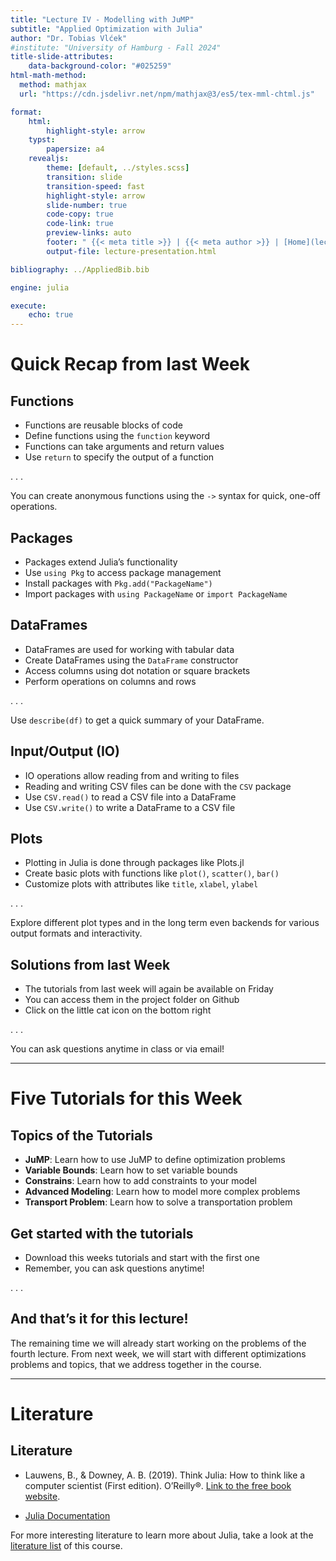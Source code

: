 ```yaml
---
title: "Lecture IV - Modelling with JuMP"
subtitle: "Applied Optimization with Julia"
author: "Dr. Tobias Vlćek"
#institute: "University of Hamburg - Fall 2024"
title-slide-attributes:
    data-background-color: "#025259"
html-math-method:
  method: mathjax
  url: "https://cdn.jsdelivr.net/npm/mathjax@3/es5/tex-mml-chtml.js"

format:
    html:
        highlight-style: arrow
    typst:
        papersize: a4
    revealjs:
        theme: [default, ../styles.scss]
        transition: slide
        transition-speed: fast
        highlight-style: arrow
        slide-number: true
        code-copy: true
        code-link: true
        preview-links: auto
        footer: " {{< meta title >}} | {{< meta author >}} | [Home](lecture-jump.qmd)"
        output-file: lecture-presentation.html

bibliography: ../AppliedBib.bib

engine: julia

execute:
    echo: true
---
```


# [Quick Recap from last Week]{.flow} {.title}

## Functions

- Functions are reusable blocks of code
- Define functions using the `function` keyword
- Functions can take arguments and return values
- Use `return` to specify the output of a function

. . .

::: {.callout-tip}
You can create anonymous functions using the `->` syntax for quick, one-off operations.
:::

## Packages

- Packages extend Julia's functionality
- Use `using Pkg` to access package management
- Install packages with `Pkg.add("PackageName")`
- Import packages with `using PackageName` or `import PackageName`

## DataFrames

- DataFrames are used for working with tabular data
- Create DataFrames using the `DataFrame` constructor
- Access columns using dot notation or square brackets
- Perform operations on columns and rows

. . .

::: {.callout-tip}
Use `describe(df)` to get a quick summary of your DataFrame.
:::

## Input/Output (IO)

- IO operations allow reading from and writing to files
- Reading and writing CSV files can be done with the `CSV` package
- Use `CSV.read()` to read a CSV file into a DataFrame
- Use `CSV.write()` to write a DataFrame to a CSV file

## Plots

- Plotting in Julia is done through packages like Plots.jl
- Create basic plots with functions like `plot()`, `scatter()`, `bar()`
- Customize plots with attributes like `title`, `xlabel`, `ylabel`

. . .

::: {.callout-tip}
Explore different plot types and in the long term even backends for various output formats and interactivity.
:::

## Solutions from last Week

- The tutorials from last week will again be [available on Friday]{.highlight}
- You can access them in the project folder on Github
- Click on the little cat icon on the bottom right

. . .

::: {.callout-tip}
[You can ask questions anytime in class or via email!]{.highlight}
:::

---

# [Five Tutorials for this Week]{.flow} {.title}

## Topics of the Tutorials

- **JuMP**: Learn how to use JuMP to define optimization problems
- **Variable Bounds**: Learn how to set variable bounds
- **Constrains**: Learn how to add constraints to your model
- **Advanced Modeling**: Learn how to model more complex problems
- **Transport Problem**: Learn how to solve a transportation problem

## Get started with the tutorials

- Download this weeks tutorials and start with the first one
- [Remember, you can ask questions anytime!]{.highlight}

. . .

::: {.callout-note}
## And that's it for this lecture!

The remaining time we will already start working on the problems of the fourth lecture. From next week, we will start with different optimizations problems and topics, that we address together in the course.
:::

---

# [Literature]{.flow} {.title}

## Literature

- Lauwens, B., & Downey, A. B. (2019). Think Julia: How to think like a computer scientist (First edition). O’Reilly®. [Link to the free book website](https://benlauwens.github.io/ThinkJulia.jl/latest/book.html).

- [Julia Documentation](https://docs.julialang.org/)

For more interesting literature to learn more about Julia, take a look at the [literature list](../general/literature.qmd) of this course.
